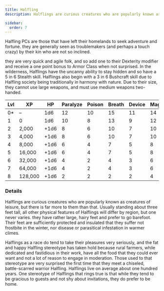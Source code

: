 ```yaml
---
title: Halfling
description: Halflings are curious creatures who are popularly known as creatures of leisure, but there is far more to them than that.

sidebar:
  order: 7
---
```


Halfling PCs are those that have left their homelands to seek adventure and fortune. they are generally seen as troublemakers (and perhaps a touch crazy) by their kin who are not so inclined.

they are very quick and agile folk, and so add one to their Dexterity modifier and receive a one point bonus to Armor Class when not surprised. In the wilderness, Halflings have the uncanny ability to
stay hidden and so have a 5 in 6 Stealth skill. Halflings also begin with a 3 in 6 Bushcraft skill due to Halfling society being traditionally in harmony with nature. Due to their size, they cannot
use large weapons, and must use medium weapons two-handed.

| Lvl | XP      | HP   | Paralyze | Poison | Breath | Device | Magic | Bushcraft |
| --- | ------- | ---- | -------- | ------ | ------ | ------ | ----- | --------- |
| 0\* | –       | 1d6  | 12       | 10     | 15     | 11     | 14    | 3 in 6    |
| 1   | 0       | 1d6  | 10       | 8      | 13     | 9      | 12    | 3 in 6    |
| 2   | 2,000   | +1d6 | 8        | 6      | 10     | 7      | 10    | 3 in 6    |
| 3   | 4,000   | +1d6 | 8        | 6      | 10     | 7      | 10    | 3 in 6    |
| 4   | 8,000   | +1d6 | 6        | 4      | 7      | 5      | 8     | 4 in 6    |
| 5   | 16,000  | +1d6 | 6        | 4      | 7      | 5      | 8     | 4 in 6    |
| 6   | 32,000  | +1d6 | 4        | 2      | 4      | 3      | 6     | 4 in 6    |
| 7   | 64,000  | +1d6 | 4        | 2      | 4      | 3      | 6     | 5 in 6    |
| 8   | 128,000 | +1d6 | 2        | 2      | 2      | 2      | 4     | 5 in 6    |

### Details

Halflings are curious creatures who are popularly known as creatures of leisure, but there is far more to them than that. Usually standing about three feet tall, all other physical features of
Halflings will differ by region, but one never varies. they have rather large, hairy feet and prefer to go barefoot. Their feet are sufficiently protected and insulated that they suffer not frostbite
in the winter, nor disease or parasitical infestation in warmer climes.

Halflings as a race do tend to take their pleasures very seriously, and the fat and happy Halfling stereotype has taken hold because rural farmers, while dedicated and fastidious in their work, have
all the food that they could ever want and not a lot of reason to engage in moderation. Those used to that stereotype are very surprised the first time that they meet a chiseled, battle-scarred
warrior Halfling. Halflings live on average about one hundred years. One stereotype of Halflings that rings true is that while they tend to be gracious to guests and not shy about invitations, they do
prefer to be home.
